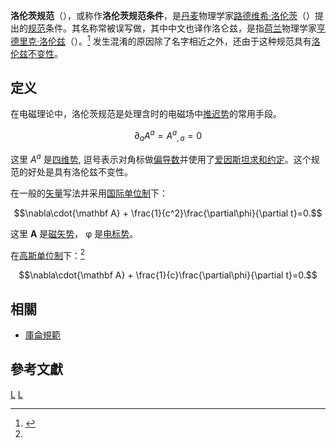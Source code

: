 {{NoteTA|G1=物理學}}
'''洛伦茨规范'''（{{lang-en|'''Lorenz Gauge'''}}），或称作'''洛伦茨规范条件'''，是[[丹麦|丹麦]]物理学家[[路德维希·洛伦茨|路德维希·洛伦茨]]（{{lang|da|Ludvig Lorenz}}）提出的[[规范场论|规范]]条件。其名称常被误写做{{lang|en|Lorentz Gauge}}，其中{{lang|nl|Lorentz}}中文也译作洛仑兹，是指[[荷兰|荷兰]]物理学家[[洛伦兹|亨德里克·洛伦兹]]（{{lang|nl|Hendrik Lorentz}}）。<ref name=":0">{{Cite book|chapter=An introduction to quantum field theory|url=http://worldcat.org/oclc/1101381398|isbn=978-0-201-50397-5|oclc=1101381398|last=Peskin, Michael Edward, 1951- author.}}</ref> 发生混淆的原因除了名字相近之外，还由于这种规范具有[[洛伦兹不变性|洛伦兹不变性]]。

== 定义 ==
在电磁理论中，洛伦茨规范是处理含时的电磁场中[[推迟势|推迟势]]的常用手段。
:<math>\partial_{a}A^a = A^a{}_{,a}=0</math>

这里 <math>A^a</math> 是[[四维势|四维势]], 逗号表示对角标做[[偏导数|偏导数]]并使用了[[爱因斯坦求和约定|爱因斯坦求和约定]]。这个规范的好处是具有洛伦兹不变性。

在一般的[[矢量|矢量]]写法并采用[[国际单位制|国际单位制]]下：

:<math>\nabla\cdot{\mathbf A} + \frac{1}{c^2}\frac{\partial\phi}{\partial t}=0.</math>

这里 '''A''' 是[[磁矢势|磁矢势]]， φ 是[[电势|电标势]]。

在[[厘米-克-秒制|高斯单位制]]下：<ref name=":0" />

:<math>\nabla\cdot{\mathbf A} + \frac{1}{c}\frac{\partial\phi}{\partial t}=0.</math>

== 相關 ==

* [[庫侖規範|庫侖規範]]

== 參考文獻 ==
[[Category:电磁学|L]]
[[Category:相对论|L]]
<references />{{physics-stub}}